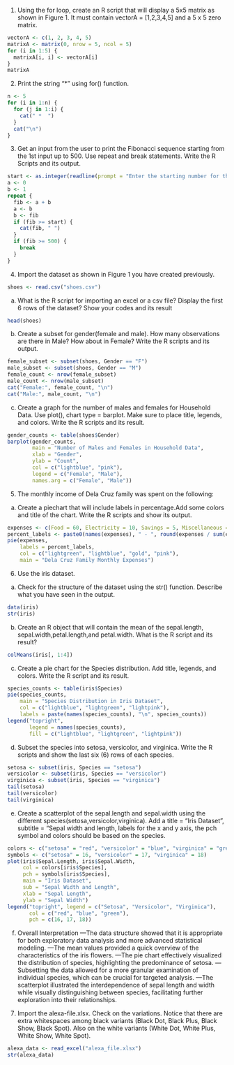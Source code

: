 1. Using the for loop, create an R script that will display a 5x5 matrix as shown in
Figure 1. It must contain vectorA = [1,2,3,4,5] and a 5 x 5 zero matrix.
```r
vectorA <- c(1, 2, 3, 4, 5)
matrixA <- matrix(0, nrow = 5, ncol = 5)
for (i in 1:5) {
  matrixA[i, i] <- vectorA[i]
}
matrixA
```
2. Print the string "*" using for() function.
```r
n <- 5
for (i in 1:n) {
  for (j in 1:i) {
    cat(" *  ")
  }
  cat("\n")
}

```
3. Get an input from the user to print the Fibonacci sequence starting from the 1st input up to 500. Use repeat and break statements. Write the R Scripts and its output.
```r
start <- as.integer(readline(prompt = "Enter the starting number for the Fibonacci sequence: "))
a <- 0
b <- 1
repeat {
  fib <- a + b
  a <- b
  b <- fib
  if (fib >= start) {
    cat(fib, " ")
  }
  if (fib >= 500) {
    break
  }
}

```
4. Import the dataset as shown in Figure 1 you have created previously.
```r
shoes <- read.csv("shoes.csv")
```
a. What is the R script for importing an excel or a csv file? Display the first 6 rows of
the dataset? Show your codes and its result
```r
head(shoes)
```
b. Create a subset for gender(female and male). How many observations are there in Male? How about in Female? Write the R scripts and its output.
```r
female_subset <- subset(shoes, Gender == "F")
male_subset <- subset(shoes, Gender == "M")
female_count <- nrow(female_subset)
male_count <- nrow(male_subset)
cat("Female:", female_count, "\n")
cat("Male:", male_count, "\n")

```
c. Create a graph for the number of males and females for Household Data. Use plot(),
chart type = barplot. Make sure to place title, legends, and colors. Write the R scripts and
its result.
```r
gender_counts <- table(shoes$Gender)
barplot(gender_counts, 
        main = "Number of Males and Females in Household Data",
        xlab = "Gender",
        ylab = "Count",
        col = c("lightblue", "pink"),
        legend = c("Female", "Male"),
        names.arg = c("Female", "Male"))
```
5. The monthly income of Dela Cruz family was spent on the following:
a. Create a piechart that will include labels in percentage.Add some colors and title of the chart. Write the R scripts and show its output.
```r
expenses <- c(Food = 60, Electricity = 10, Savings = 5, Miscellaneous = 25)
percent_labels <- paste0(names(expenses), " - ", round(expenses / sum(expenses) * 100), "%")
pie(expenses, 
    labels = percent_labels, 
    col = c("lightgreen", "lightblue", "gold", "pink"), 
    main = "Dela Cruz Family Monthly Expenses")

```
6. Use the iris dataset.
a. Check for the structure of the dataset using the str() function. Describe what you
have seen in the output.
```r
data(iris)
str(iris)
```
b. Create an R object that will contain the mean of the sepal.length, sepal.width,petal.length,and petal.width. What is the R script and its result?
```r
colMeans(iris[, 1:4])
```
c. Create a pie chart for the Species distribution. Add title, legends, and colors. Write
the R script and its result.
```r
species_counts <- table(iris$Species)
pie(species_counts, 
    main = "Species Distribution in Iris Dataset", 
    col = c("lightblue", "lightgreen", "lightpink"),
    labels = paste(names(species_counts), "\n", species_counts))
legend("topright", 
       legend = names(species_counts), 
       fill = c("lightblue", "lightgreen", "lightpink"))

```
d. Subset the species into setosa, versicolor, and virginica. Write the R scripts and show the last six (6) rows of each species.
```r
setosa <- subset(iris, Species == "setosa")
versicolor <- subset(iris, Species == "versicolor")
virginica <- subset(iris, Species == "virginica")
tail(setosa)
tail(versicolor)
tail(virginica)
```
e. Create a scatterplot of the sepal.length and sepal.width using the different
species(setosa,versicolor,virginica). Add a title = “Iris Dataset”, subtitle = “Sepal
width and length, labels for the x and y axis, the pch symbol and colors should be based on
the species.
```r
colors <- c("setosa" = "red", "versicolor" = "blue", "virginica" = "green")
symbols <- c("setosa" = 16, "versicolor" = 17, "virginica" = 18)
plot(iris$Sepal.Length, iris$Sepal.Width, 
     col = colors[iris$Species], 
     pch = symbols[iris$Species],
     main = "Iris Dataset", 
     sub = "Sepal Width and Length",
     xlab = "Sepal Length", 
     ylab = "Sepal Width")
legend("topright", legend = c("Setosa", "Versicolor", "Virginica"), 
       col = c("red", "blue", "green"), 
       pch = c(16, 17, 18))

```
f. Overall Interpretation
---The data structure showed that it is appropriate for both exploratory data analysis and more advanced statistical modeling.
---The mean values provided a quick overview of the characteristics of the iris flowers.
---The pie chart effectively visualized the distribution of species, highlighting the predominance of setosa.
---Subsetting the data allowed for a more granular examination of individual species, which can be crucial for targeted analysis.
---The scatterplot illustrated the interdependence of sepal length and width while visually distinguishing between species, facilitating further exploration into their relationships.




7. Import the alexa-file.xlsx. Check on the variations. Notice that there are extra whitespaces among black variants (Black Dot, Black Plus, Black Show, Black Spot). Also on the white variants (White Dot, White Plus, White Show, White Spot).
```r
alexa_data <- read_excel("alexa_file.xlsx")
str(alexa_data)

```




